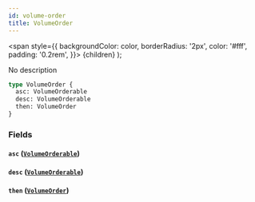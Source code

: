 ```yaml
---
id: volume-order
title: VolumeOrder
---
```


<span
style={{
      backgroundColor: color,
      borderRadius: '2px',
      color: '#fff',
      padding: '0.2rem',
    }}>
{children}
</span>
);

No description

```graphql
type VolumeOrder {
  asc: VolumeOrderable
  desc: VolumeOrderable
  then: VolumeOrder
}
```

### Fields

#### `asc` ([`VolumeOrderable`](/docs/schema/enums/volume-orderable))

#### `desc` ([`VolumeOrderable`](/docs/schema/enums/volume-orderable))

#### `then` ([`VolumeOrder`](/docs/schema/inputs/volume-order))
